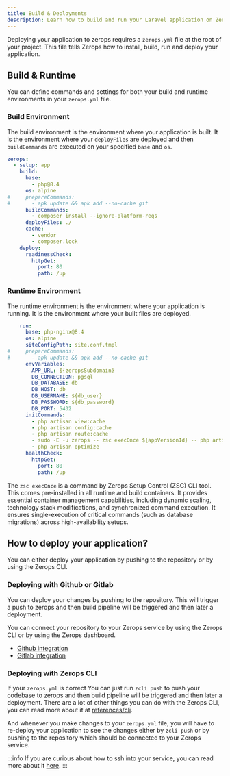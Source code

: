 ```yaml
---
title: Build & Deployments
description: Learn how to build and run your Laravel application on Zerops.
---
```


Deploying your application to zerops requires a `zerops.yml` file at the root of your project. This file tells Zerops how to install, build, run and deploy your application.

## Build & Runtime

You can define commands and settings for both your build and runtime environments in your `zerops.yml` file.

### Build Environment

The build environment is the environment where your application is built. It is the environment where your `deployFiles` are deployed and then `buildCommands` are executed on your specified `base` and `os`.

```yml
zerops:
  - setup: app
    build:
      base:
        - php@8.4
      os: alpine      
#     prepareCommands:
#       - apk update && apk add --no-cache git
      buildCommands:
        - composer install --ignore-platform-reqs
      deployFiles: ./
      cache:
        - vendor
        - composer.lock
    deploy:
      readinessCheck:
        httpGet:
          port: 80
          path: /up
```

### Runtime Environment

The runtime environment is the environment where your application is running. It is the environment where your built files are deployed.

```yml
    run:
      base: php-nginx@8.4
      os: alpine
      siteConfigPath: site.conf.tmpl
#     prepareCommands:
#       - apk update && apk add --no-cache git
      envVariables:
        APP_URL: ${zeropsSubdomain}
        DB_CONNECTION: pgsql
        DB_DATABASE: db
        DB_HOST: db
        DB_USERNAME: ${db_user}
        DB_PASSWORD: ${db_password}
        DB_PORT: 5432
      initCommands:
        - php artisan view:cache
        - php artisan config:cache
        - php artisan route:cache
        - sudo -E -u zerops -- zsc execOnce ${appVersionId} -- php artisan migrate --force
        - php artisan optimize
      healthCheck:
        httpGet:
          port: 80
          path: /up
```

The `zsc execOnce` is a command by Zerops Setup Control (ZSC) CLI tool. This comes pre-installed in all runtime and build containers.
It provides essential container management capabilities, including dynamic scaling, technology stack
modifications, and synchronized command execution. It ensures single-execution of critical commands (such as database migrations) across high-availability
setups.


## How to deploy your application?

You can either deploy your application by pushing to the repository or by using the Zerops CLI.

### Deploying with Github or Gitlab

You can deploy your changes by pushing to the repository. This will trigger a push to zerops and then build pipeline will be triggered and then later a deployment.

You can connect your repository to your Zerops service by using the Zerops CLI or by using the Zerops dashboard.

- [Github integration](/references/github-integration)
- [Gitlab integration](/references/gitlab-integration)

### Deploying with Zerops CLI

If your `zerops.yml` is correct You can just run `zcli push` to push your codebase to zerops and then build pipeline will be triggered and then later a deployment. 
There are a lot of other things you can do with the Zerops CLI, you can read more about it at [references/cli](/references/cli).

And whenever you make changes to your `zerops.yml` file, you will have to re-deploy your application to see the changes either by `zcli push` or by pushing to the repository which should be connected to your Zerops service.

:::info
If you are curious about how to ssh into your service, you can read more about it [here](/references/ssh).
:::